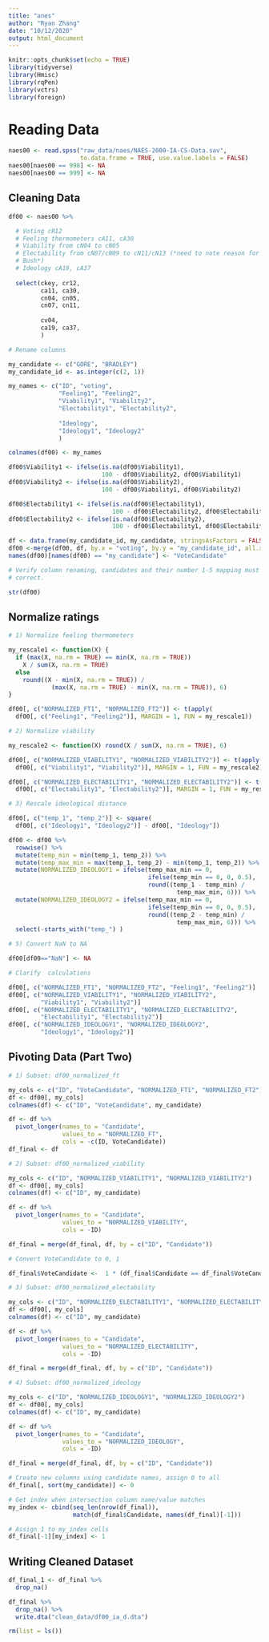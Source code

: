 ```yaml
---
title: "anes"
author: "Ryan Zhang"
date: "10/12/2020"
output: html_document
---
```


```r

knitr::opts_chunk$set(echo = TRUE)
library(tidyverse)
library(Hmisc)
library(rqPen)
library(vctrs)
library(foreign)

```


# Reading Data

```r

naes00 <- read.spss("raw_data/naes/NAES-2000-IA-CS-Data.sav", 
                    to.data.frame = TRUE, use.value.labels = FALSE)
naes00[naes00 == 998] <- NA
naes00[naes00 == 999] <- NA

```


## Cleaning Data

```r

df00 <- naes00 %>%

  # Voting cR12
  # Feeling thermometers cA11, cA30
  # Viability from cN04 to cN05
  # Electability from cN07/cN09 to cN11/cN13 (*need to note reason for choosing 
  # Bush*)
  # Ideology cA19, cA37
  
  select(ckey, cr12, 
         ca11, ca30, 
         cn04, cn05, 
         cn07, cn11,
         
         cv04, 
         ca19, ca37, 
         )

# Rename columns

my_candidate <- c("GORE", "BRADLEY")
my_candidate_id <- as.integer(c(2, 1))

my_names <- c("ID", "voting", 
              "Feeling1", "Feeling2",
              "Viability1", "Viability2", 
              "Electability1", "Electability2", 
              
              "Ideology", 
              "Ideology1", "Ideology2"
              )

colnames(df00) <- my_names

```


```r

df00$Viability1 <- ifelse(is.na(df00$Viability1), 
                          100 - df00$Viability2, df00$Viability1)
df00$Viability2 <- ifelse(is.na(df00$Viability2), 
                          100 - df00$Viability1, df00$Viability2)

df00$Electability1 <- ifelse(is.na(df00$Electability1), 
                             100 - df00$Electability2, df00$Electability1)
df00$Electability2 <- ifelse(is.na(df00$Electability2), 
                             100 - df00$Electability1, df00$Electability2)

```


```r

df <- data.frame(my_candidate_id, my_candidate, stringsAsFactors = FALSE)
df00 <-merge(df00, df, by.x = "voting", by.y = "my_candidate_id", all.x = TRUE)
names(df00)[names(df00) == "my_candidate"] <- "VoteCandidate"

```


```r

# Verify column renaming, candidates and their number 1-5 mapping must be
# correct.

str(df00)

```


## Normalize ratings

```r

# 1) Normalize feeling thermometers

my_rescale1 <- function(X) { 
  if (max(X, na.rm = TRUE) == min(X, na.rm = TRUE)) 
    X / sum(X, na.rm = TRUE)
  else
    round((X - min(X, na.rm = TRUE)) /
            (max(X, na.rm = TRUE) - min(X, na.rm = TRUE)), 6)
}

df00[, c("NORMALIZED_FT1", "NORMALIZED_FT2")] <- t(apply(
  df00[, c("Feeling1", "Feeling2")], MARGIN = 1, FUN = my_rescale1))

# 2) Normalize viability

my_rescale2 <- function(X) round(X / sum(X, na.rm = TRUE), 6)

df00[, c("NORMALIZED_VIABILITY1", "NORMALIZED_VIABILITY2")] <- t(apply(
  df00[, c("Viability1", "Viability2")], MARGIN = 1, FUN = my_rescale2))

df00[, c("NORMALIZED_ELECTABILITY1", "NORMALIZED_ELECTABILITY2")] <- t(apply(
  df00[, c("Electability1", "Electability2")], MARGIN = 1, FUN = my_rescale2))

# 3) Rescale ideological distance

df00[, c("temp_1", "temp_2")] <- square(
  df00[, c("Ideology1", "Ideology2")] - df00[, "Ideology"])

df00 <- df00 %>%
  rowwise() %>%
  mutate(temp_min = min(temp_1, temp_2)) %>%
  mutate(temp_max_min = max(temp_1, temp_2) - min(temp_1, temp_2)) %>%
  mutate(NORMALIZED_IDEOLOGY1 = ifelse(temp_max_min == 0,
                                       ifelse(temp_min == 0, 0, 0.5),
                                       round((temp_1 - temp_min) / 
                                               temp_max_min, 6))) %>%
  mutate(NORMALIZED_IDEOLOGY2 = ifelse(temp_max_min == 0,
                                       ifelse(temp_min == 0, 0, 0.5),
                                       round((temp_2 - temp_min) / 
                                               temp_max_min, 6))) %>%
  select(-starts_with("temp_") )

# 5) Convert NaN to NA

df00[df00=="NaN"] <- NA

```
 
 
```r

# Clarify  calculations

df00[, c("NORMALIZED_FT1", "NORMALIZED_FT2", "Feeling1", "Feeling2")]
df00[, c("NORMALIZED_VIABILITY1", "NORMALIZED_VIABILITY2", 
         "Viability1", "Viability2")]
df00[, c("NORMALIZED_ELECTABILITY1", "NORMALIZED_ELECTABILITY2", 
         "Electability1", "Electability2")]
df00[, c("NORMALIZED_IDEOLOGY1", "NORMALIZED_IDEOLOGY2", 
         "Ideology1", "Ideology2")]

```
 
 
## Pivoting Data (Part Two)

```r

# 1) Subset: df00_normalized_ft

my_cols <- c("ID", "VoteCandidate", "NORMALIZED_FT1", "NORMALIZED_FT2")
df <- df00[, my_cols]
colnames(df) <- c("ID", "VoteCandidate", my_candidate)

df <- df %>%
  pivot_longer(names_to = "Candidate", 
               values_to = "NORMALIZED_FT", 
               cols = -c(ID, VoteCandidate))
df_final <- df

# 2) Subset: df00_normalized_viability

my_cols <- c("ID", "NORMALIZED_VIABILITY1", "NORMALIZED_VIABILITY2")
df <- df00[, my_cols]
colnames(df) <- c("ID", my_candidate)

df <- df %>%
  pivot_longer(names_to = "Candidate", 
               values_to = "NORMALIZED_VIABILITY", 
               cols = -ID)

df_final = merge(df_final, df, by = c("ID", "Candidate"))

# Convert VoteCandidate to 0, 1

df_final$VoteCandidate <-  1 * (df_final$Candidate == df_final$VoteCandidate)

# 3) Subset: df00_normalized_electability

my_cols <- c("ID", "NORMALIZED_ELECTABILITY1", "NORMALIZED_ELECTABILITY2")
df <- df00[, my_cols]
colnames(df) <- c("ID", my_candidate)

df <- df %>%
  pivot_longer(names_to = "Candidate", 
               values_to = "NORMALIZED_ELECTABILITY", 
               cols = -ID)

df_final = merge(df_final, df, by = c("ID", "Candidate"))

# 4) Subset: df00_normalized_ideology

my_cols <- c("ID", "NORMALIZED_IDEOLOGY1", "NORMALIZED_IDEOLOGY2")
df <- df00[, my_cols]
colnames(df) <- c("ID", my_candidate)

df <- df %>%
  pivot_longer(names_to = "Candidate", 
               values_to = "NORMALIZED_IDEOLOGY", 
               cols = -ID)

df_final = merge(df_final, df, by = c("ID", "Candidate"))

```


```r

# Create new columns using candidate names, assign 0 to all
df_final[, sort(my_candidate)] <- 0

# Get index when intersection column name/value matches
my_index <- cbind(seq_len(nrow(df_final)), 
                  match(df_final$Candidate, names(df_final)[-1]))

# Assign 1 to my_index cells
df_final[-1][my_index] <- 1

```


## Writing Cleaned Dataset

```r

df_final_1 <- df_final %>%
  drop_na() 

```


```r

df_final %>%
  drop_na() %>%
  write.dta("clean_data/df00_ia_d.dta")

```


```r

rm(list = ls())

```
